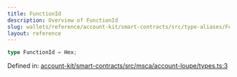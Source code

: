 ```yaml
---
title: FunctionId
description: Overview of FunctionId
slug: wallets/reference/account-kit/smart-contracts/src/type-aliases/FunctionId
layout: reference
---
```


```ts
type FunctionId = Hex;
```

Defined in: [account-kit/smart-contracts/src/msca/account-loupe/types.ts:3](https://github.com/alchemyplatform/aa-sdk/blob/da19afd63b0ba06a4de95b0d2d7871f64d546304/account-kit/smart-contracts/src/msca/account-loupe/types.ts#L3)
